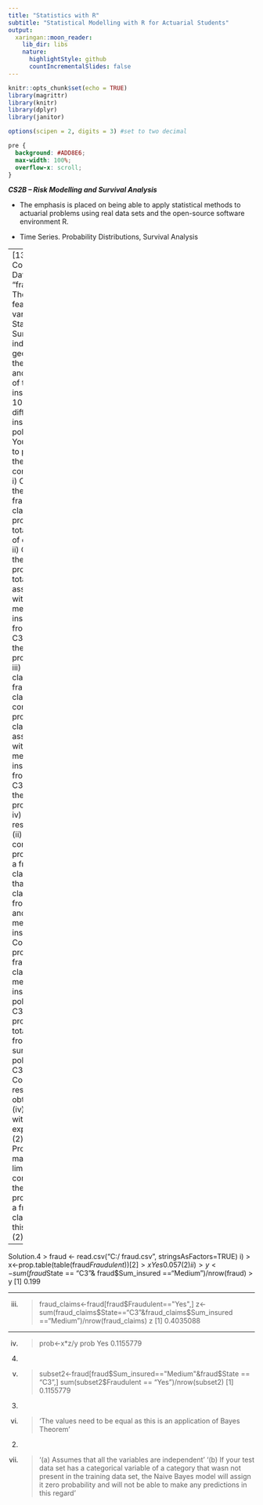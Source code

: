 ```yaml
---
title: "Statistics with R"
subtitle: "Statistical Modelling with R for Actuarial Students"
output:
  xaringan::moon_reader:
    lib_dir: libs
    nature:
      highlightStyle: github
      countIncrementalSlides: false
---
```


```r
knitr::opts_chunk$set(echo = TRUE)
library(magrittr)
library(knitr)
library(dplyr)
library(janitor)

options(scipen = 2, digits = 3) #set to two decimal 
```

```css
pre {
  background: #ADD8E6;
  max-width: 100%;
  overflow-x: scroll;
}
```


***CS2B – Risk Modelling and Survival Analysis ***


* The emphasis is placed on being able to apply statistical methods to actuarial problems using real data sets and the open-source software environment R. 

* Time Series. Probability Distributions, Survival Analysis

---
[13]
Q. 4) Consider the Dataset “fraud.csv”. There are two feature variables (1) State and (2) 
Sum_insured indicating the geography of the insured and the size of the sum insured for 
1000 different life insurance policy claims. You are asked to perform the following 
computations:
i) Compute the number of fraudulent claims as a proportion of total number of claims. (2)
ii) Compute the proportion of total claims associated with a medium sum insured policy 
from state C3, based on the data provided. (3)
iii) Given the claim is a fraudulent claim compute the proportion of claims to be associated 
with a medium sum insured policy from state C3, based on the data provided. (4)
iv) Using the results in (i), (ii) and (iii) compute the probability of a fraudulent claim given 
that a new claim comes from state C3 and has a medium sum insured. (4)
v) Compute the proportion of fraudulent claims from medium sum insured policies from 
C3 as a proportion of total claims from medium sum insured policies from C3. (3)
vi) Compare the results obtained in (iv) and (v) with suitable explanation. (2)
vii) Provide two major limitations of computing the probability of a fraudulent claim using 
this method. (2)

---

Solution.4
> fraud <- read.csv("C:/ fraud.csv", stringsAsFactors=TRUE)
i) 
> x<-prop.table(table(fraud$Fraudulent))[2]
> x
 Yes 
0.057 
(2)
ii)
> y<-sum(fraud$State == "C3"& fraud$Sum_insured =="Medium")/nrow(fraud)
> y
[1] 0.199 


---

iii)
>fraud_claims<-fraud[fraud$Fraudulent=="Yes",]
>z<-sum(fraud_claims$State=="C3"&fraud_claims$Sum_insured =="Medium")/nrow(fraud_claims)
> z
[1] 0.4035088 


---
iv)
> prob<-x*z/y
> prob
 Yes 
0.1155779 
(4)
v) 
> subset2<-fraud[fraud$Sum_insured=="Medium"&fraud$State == "C3",]
> sum(subset2$Fraudulent == "Yes")/nrow(subset2)
[1] 0.1155779 
(3)
vi)
> 'The values need to be equal as this is an application of Bayes Theorem' 
(2)
vii)
>'(a) Assumes that all the variables are independent' 
>'(b) If your test data set has a categorical variable of a category that wasn not present in the training 
data set, the Naive Bayes model will assign it zero probability and will not be able to make any 
predictions in this regard'

